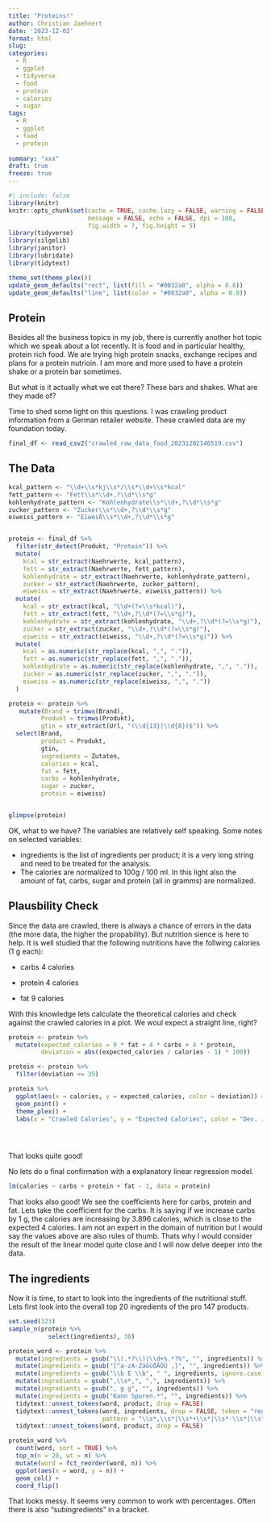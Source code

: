 ```yaml
---
title: "Proteins!"
author: Christian Jaehnert
date: '2023-12-02'
format: html
slug: 
categories:
  - R
  - ggplot
  - tidyverse
  - food
  - protein
  - calories
  - sugar
tags:
  - R
  - ggplot
  - food
  - protein
  
summary: "xxx"
draft: true
freeze: true
---
```


```r
#| include: false
library(knitr)
knitr::opts_chunk$set(cache = TRUE, cache.lazy = FALSE, warning = FALSE, 
                      message = FALSE, echo = FALSE, dpi = 180,
                      fig.width = 7, fig.height = 5)
library(tidyverse)
library(silgelib)
library(janitor)
library(lubridate)
library(tidytext)

theme_set(theme_plex())
update_geom_defaults("rect", list(fill = "#0032a0", alpha = 0.8))
update_geom_defaults("line", list(color = "#0032a0", alpha = 0.8))

```

## Protein

Besides all the business topics in my job, there is currently another hot topic which we speak about a lot recently. It is food and in particular healthy, protein rich food. We are trying high protein snacks, exchange recipes and plans for a protein nutrioin. I am more and more used to have a protein shake or a protein bar sometimes.

But what is it actually what we eat there? These bars and shakes. What are they made of?

Time to shed some light on this questions. I was crawling product information from a German retailer website. These crawled data are my foundation today.

```r
final_df <- read_csv2("crawled_raw_data_food_20231202140519.csv")
```

## The Data

```r
kcal_pattern <- "\\d+\\s*kj\\s*/\\s*\\d+\\s*kcal"
fett_pattern <- "Fett\\s*\\d+,?\\d*\\s*g"
kohlenhydrate_pattern <- "Kohlenhydrate\\s*\\d+,?\\d*\\s*g"
zucker_pattern <- "Zucker\\s*\\d+,?\\d*\\s*g"
eiweiss_pattern <- "Eiweiß\\s*\\d+,?\\d*\\s*g"


protein <- final_df %>% 
  filter(str_detect(Produkt, "Protein")) %>% 
  mutate(
    kcal = str_extract(Naehrwerte, kcal_pattern),
    fett = str_extract(Naehrwerte, fett_pattern),
    kohlenhydrate = str_extract(Naehrwerte, kohlenhydrate_pattern),
    zucker = str_extract(Naehrwerte, zucker_pattern),
    eiweiss = str_extract(Naehrwerte, eiweiss_pattern)) %>% 
  mutate(
    kcal = str_extract(kcal, "\\d+(?=\\s*kcal)"),
    fett = str_extract(fett, "\\d+,?\\d*(?=\\s*g)"),
    kohlenhydrate = str_extract(kohlenhydrate, "\\d+,?\\d*(?=\\s*g)"),
    zucker = str_extract(zucker, "\\d+,?\\d*(?=\\s*g)"),
    eiweiss = str_extract(eiweiss, "\\d+,?\\d*(?=\\s*g)")) %>%
  mutate(
    kcal = as.numeric(str_replace(kcal, ",", ".")),
    fett = as.numeric(str_replace(fett, ",", ".")),
    kohlenhydrate = as.numeric(str_replace(kohlenhydrate, ",", ".")),
    zucker = as.numeric(str_replace(zucker, ",", ".")),
    eiweiss = as.numeric(str_replace(eiweiss, ",", "."))
  )

protein <- protein %>% 
   mutate(Brand = trimws(Brand),
         Produkt = trimws(Produkt), 
         gtin = str_extract(Url, "(\\d{13}|\\d{8})$")) %>% 
  select(Brand, 
         product = Produkt, 
         gtin, 
         ingredients = Zutaten, 
         calories = kcal, 
         fat = fett, 
         carbs = kohlenhydrate, 
         sugar = zucker, 
         protein = eiweiss)


glimpse(protein)
```

OK, what to we have? The variables are relatively self speaking. Some notes on selected variables:

-   ingredients is the list of ingredients per product; it is a very long string and need to be treated for the analysis.
-   The calories are normalized to 100g / 100 ml. In this light also the amount of fat, carbs, sugar and protein (all in gramms) are normalized.

## Plausbility Check

Since the data are crawled, there is always a chance of errors in the data (the more data, the higher the propability). But nutrition sience is here to help. It is well studied that the following nutritions have the follwing calories (1 g each):

-   carbs 4 calories

-   protein 4 calories

-   fat 9 calories

With this knowledge lets calculate the theoretical calories and check against the crawled calories in a plot. We woul expect a straight line, right?

```r
protein <- protein %>% 
  mutate(expected_calories = 9 * fat + 4 * carbs + 4 * protein,
         deviation = abs((expected_calories / calories - 1) * 100))

protein <- protein %>% 
  filter(deviation <= 35)

protein %>%  
  ggplot(aes(x = calories, y = expected_calories, color = deviation)) +
  geom_point() +
  theme_plex() +
  labs(x = "Crawled Calories", y = "Expected Calories", color = "Dev. in %") 


    
```

That looks quite good!

No lets do a final confirmation with a explanatory linear regression model.

```r
lm(calories ~ carbs + protein + fat - 1, data = protein)
```

That looks also good! We see the coefficients here for carbs, protein and fat. Lets take the coefficient for the carbs. It is saying if we increase carbs by 1 g, the calories are increasing by 3.896 calories, which is close to the expected 4 calories. I am not an expert in the domain of nutrition but I would say the values above are also rules of thumb. Thats why I would consider the result of the linear model quite close and I will now delve deeper into the data.

## The ingredients

Now it is time, to start to look into the ingredients of the nutritional stuff. Lets first look into the overall top 20 ingredients of the pro 147 products.

```r

set.seed(123)
sample_n(protein %>% 
           select(ingredients), 30)

protein_word <- protein %>% 
  mutate(ingredients = gsub("\\(.*?\\)|\\d+%.*?%", "", ingredients)) %>% 
  mutate(ingredients = gsub("[^a-zA-ZäöüßÄÖÜ ,]", "", ingredients)) %>% 
  mutate(ingredients = gsub("\\b E \\b", " ", ingredients, ignore.case = TRUE)) %>%
  mutate(ingredients = gsub(",\\s*,", ",", ingredients)) %>% 
  mutate(ingredients = gsub(", g g", "", ingredients)) %>% 
  mutate(ingredients = gsub("Kann Spuren.*", "", ingredients)) %>% 
  tidytext::unnest_tokens(word, product, drop = FALSE)
  tidytext::unnest_tokens(word, ingredients, drop = FALSE, token = "regex", 
                          pattern = "\\s*,\\s*|\\s*•\\s*|\\s*·\\s*|\\s*/\\s*|\\s*●\\s*") %>% 
  tidytext::unnest_tokens(word, product, drop = FALSE)
```

```r
protein_word %>% 
  count(word, sort = TRUE) %>% 
  top_n(n = 20, wt = n) %>% 
  mutate(word = fct_reorder(word, n)) %>% 
  ggplot(aes(x = word, y = n)) +
  geom_col() +
  coord_flip()
```

That looks messy. It seems very common to work with percentages. Often there is also "subingredients" in a bracket.
